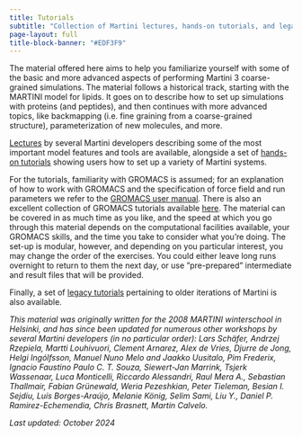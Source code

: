 ```yaml
---
title: Tutorials 
subtitle: "Collection of Martini lectures, hands-on tutorials, and legacy materials"
page-layout: full
title-block-banner: "#EDF3F9"
---
```


The material offered here aims to help you familiarize yourself with some of the basic and more advanced aspects of performing Martini 3 coarse-grained simulations.  The material follows a historical track, starting with the MARTINI model for lipids. It goes on to describe how to set up simulations with proteins (and peptides), and then continues with more advanced topics, like backmapping (i.e. fine graining from a coarse-grained structure), parameterization of new molecules, and more. 

[Lectures](Martini3/lectures.qmd) by several Martini developers describing some of the most important model features and tools are available, alongside a set of [hands-on tutorials](Martini3/tutorials.qmd) showing users how to set up a variety of Martini systems.

For the tutorials, familiarity with GROMACS is assumed; for an explanation of how to work with GROMACS and the specification of force field and run parameters we refer to the [GROMACS user manual](https://www.gromacs.org). There is also an excellent collection of GROMACS tutorials available [here](http://www.mdtutorials.com/gmx/). The material can be covered in as much time as you like, and the speed at which you go through this material depends on the computational facilities available, your GROMACS skills, and the time you take to consider what you’re doing. The set-up is modular, however, and depending on you particular interest, you may change the order of the exercises. You could either leave long runs overnight to return to them the next day, or use ”pre-prepared” intermediate and result files that will be provided.

Finally, a set of [legacy tutorials](Legacy/index.qmd) pertaining to older iterations of Martini is also available.

*This material was originally written for the 2008 MARTINI winterschool in Helsinki, and has since been updated for numerous other workshops by several Martini developers (in no particular order): Lars Schäfer, Andrzej Rzepiela, Martti Louhivuori, Clement Arnarez, Alex de Vries, Djurre de Jong, Helgi Ingólfsson, Manuel Nuno Melo and Jaakko Uusitalo, Pim Frederix, Ignacio Faustino Paulo C. T. Souza, Siewert-Jan Marrink, Tsjerk Wassenaar, Luca Monticelli, Riccardo Alessandri, Raul Mera A., Sebastian Thallmair, Fabian Grünewald, Weria Pezeshkian, Peter Tieleman, Besian I. Sejdiu, Luís Borges-Araújo, Melanie König, Selim Sami, Liu Y., Daniel P. Ramirez-Echemendia, Chris Brasnett, Martin Calvelo.*

*Last updated: October 2024*


